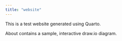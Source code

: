 ```yaml
---
title: "website"
---
```


This is a test website generated using Quarto.

About contains a sample, interactive draw.io diagram.
